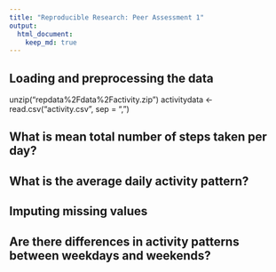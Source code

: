 ```yaml
---
title: "Reproducible Research: Peer Assessment 1"
output: 
  html_document:
    keep_md: true
---
```



## Loading and preprocessing the data
unzip("repdata%2Fdata%2Factivity.zip")
activitydata <- read.csv("activity.csv", sep = ",")


## What is mean total number of steps taken per day?



## What is the average daily activity pattern?



## Imputing missing values



## Are there differences in activity patterns between weekdays and weekends?
